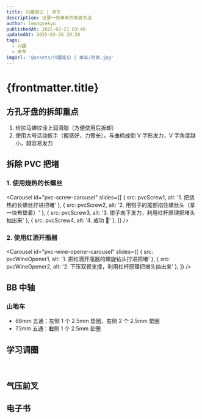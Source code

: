 ```yaml
---
title: 兴趣笔记 | 单车
description: 记录一些单车的改装方法
author: leungsekyu
publishedAt: 2025-02-21 03:40
updatedAt: 2025-02-26 20:26
tags:
  - 兴趣
  - 单车
imgUrl: '@assets/兴趣笔记 | 单车/封面.jpg'
---
```




# {frontmatter.title}

## 方孔牙盘的拆卸重点

1. 给拉马螺纹涂上润滑脂（方便使用后拆卸）
2. 使用大号活动扳手（握感好，力臂长），与曲柄成倒 V 字形发力，V 字角度越小，越容易发力

## 拆除 PVC 把堵

### 1. 使用烧热的长螺丝

<Carousel
  id="pvc-screw-carousel"
  slides={[
    { src: pvcScrew1, alt: '1. 把烧热的长螺丝拧进把堵' },
    { src: pvcScrew2, alt: '2. 用钳子的尾部掐住螺丝头（拿一块布垫着）' },
    { src: pvcScrew3, alt: '3. 钳子向下发力，利用杠杆原理把堵头抽出来' },
    { src: pvcScrew4, alt: '4. 成功 🥳' },
  ]}
/>

<Link
  site="https://v.douyin.com/iP7CDNvv/"
  name="快速取出撞坏的把堵"
  favicon="https://p-pc-weboff.byteimg.com/tos-cn-i-9r5gewecjs/favicon.png"
  first={true}
/>

### 2. 使用红酒开瓶器

<Carousel
  id="pvc-wine-opener-carousel"
  slides={[
    { src: pvcWineOpener1, alt: '1. 把红酒开瓶器的螺旋钻头拧进把堵' },
    { src: pvcWineOpener2, alt: '2. 下压双臂支撑，利用杠杆原理把堵头抽出来' },
  ]}
/>

<Link
  site="https://www.bilibili.com/video/BV1Ms411H7FU/?share_source=copy_web&vd_source=279f325186e163118a21a7c98df7f2a1"
  name="如何取出断在车把里面的把塞"
  first={true}
/>

## BB 中轴

### 山地车

- 68mm 五通：左侧 1 个 2.5mm 垫圈，右侧 2 个 2.5mm 垫圈
- 73mm 五通：**右**侧 1 个 2.5mm 垫圈

## 学习调圈

<YouTube url="https://www.youtube.com/embed/X5gs00ttvdg?si=gtEGreTTm6uSBIkl"></YouTube>

<br />

<YouTube url="https://www.youtube.com/embed/videoseries?si=s3-JnT7xinr5pbkv&amp;list=PLGCTGpvdT04STuv86bSdOxtSvXGIC-eh1"></YouTube>

<Link
  site="https://www.bilibili.com/video/BV1bJ411w7an/?share_source=copy_web&vd_source=279f325186e163118a21a7c98df7f2a1"
  name="单车机械师2019 EP8：自行车轮圈简易调整方法"
  first={true}
/>

## 气压前叉

<YouTube url="https://www.youtube.com/embed/Yuh5CYuzDMc?si=FSsjhbfipq7vPHjZ"></YouTube>

<Link
  site="https://www.bilibili.com/video/BV1P4411271p/?share_source=copy_web&vd_source=279f325186e163118a21a7c98df7f2a1"
  name="单车机械师2019 EP6：前叉拆解滑管推油术向“涩涩”发抖说再见"
  first={true}
/>

<Link
  site="https://www.bilibili.com/video/BV1MJ411K7Lc?share_source=copy_web&vd_source=279f325186e163118a21a7c98df7f2a1"
  name="单车机械师2019 EP7：前叉大保健之深层滋养爽滑人生"
/>

<Link
  site="https://www.bilibili.com/video/BV19p421m713/?share_source=copy_web&vd_source=279f325186e163118a21a7c98df7f2a1"
  name="【技师入门15】前叉底桶保养教程！如何更换尘封？加多少底桶油合适？"
/>

## 电子书

<Link
  site="https://easylink.cc/snr8lj"
  name="《单车圣经》（2013年）"
  favicon="https://easylink.cc/favicon.png"
  first={true}
/>
